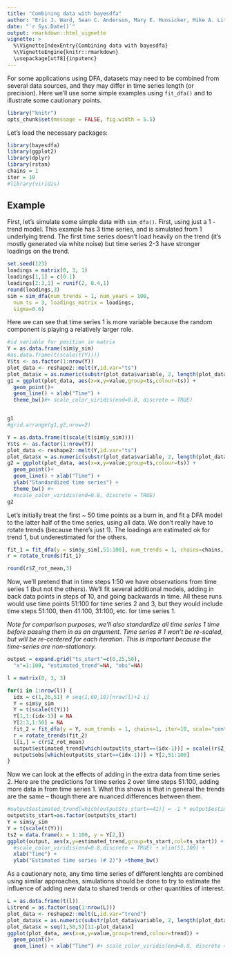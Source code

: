 ```yaml
---
title: "Combining data with bayesdfa"
author: "Eric J. Ward, Sean C. Anderson, Mary E. Hunsicker, Mike A. Litzow, Luis A. Damiano, Mark D. Scheuerell, Elizabeth E. Holmes, Nick Tolimieri"
date: "`r Sys.Date()`"
output: rmarkdown::html_vignette
vignette: >
  %\VignetteIndexEntry{Combining data with bayesdfa}
  %\VignetteEngine{knitr::rmarkdown}
  \usepackage[utf8]{inputenc}
---
```


For some applications using DFA, datasets may need to be combined from several data sources, and they may differ in time series length (or precision). Here we'll use some simple examples using `fit_dfa()` and to illustrate some cautionary points. 
   
```r
library("knitr")
opts_chunk$set(message = FALSE, fig.width = 5.5)
```

Let's load the necessary packages:

```r
library(bayesdfa)
library(ggplot2)
library(dplyr)
library(rstan)
chains = 1
iter = 10
#library(viridis)
```

## Example

First, let's simulate some simple data with `sim_dfa()`. First, using just a 1 - trend model. This example has 3 time series, and is simulated from 1 underlying trend. The first time series doesn't load heavily on the trend (it's mostly generated via white noise) but time series 2-3 have stronger loadings on the trend.

```r
set.seed(123)
loadings = matrix(0, 3, 1)
loadings[1,1] = c(0.1)
loadings[2:3,1] = runif(2, 0.4,1)
round(loadings,3)
sim = sim_dfa(num_trends = 1, num_years = 100, 
  num_ts = 3, loadings_matrix = loadings, 
  sigma=0.6)
```

Here we can see that time series 1 is more variable because the random component is playing a relatively larger role.  

```r
#id variable for position in matrix 
Y = as.data.frame(sim$y_sim)
#as.data.frame(t(scale(t(Y))))
Y$ts <- as.factor(1:nrow(Y))
plot_data <- reshape2::melt(Y,id.var="ts")
plot_data$x = as.numeric(substr(plot_data$variable, 2, length(plot_data$variable)))
g1 = ggplot(plot_data, aes(x=x,y=value,group=ts,colour=ts)) +
  geom_point()+
  geom_line() + xlab("Time") +
  theme_bw()#+ scale_color_viridis(end=0.8, discrete = TRUE)


g1
#grid.arrange(g1,g2,nrow=2)
```

```r
Y = as.data.frame(t(scale(t(sim$y_sim))))
Y$ts <- as.factor(1:nrow(Y))
plot_data <- reshape2::melt(Y,id.var="ts")
plot_data$x = as.numeric(substr(plot_data$variable, 2, length(plot_data$variable)))
g2 = ggplot(plot_data, aes(x=x,y=value,group=ts,colour=ts)) +
  geom_point()+
  geom_line() + xlab("Time") + 
  ylab("Standardized time series") +
  theme_bw() #+ 
  #scale_color_viridis(end=0.8, discrete = TRUE)
g2
```

Let's initially treat the first ~ 50 time points as a burn in, and fit a DFA model to the latter half of the time series, using all data. We don't really have to rotate trends (because there's just 1). The loadings are estimated ok for trend 1, but underestimated for the others.  

```r
fit_1 = fit_dfa(y = sim$y_sim[,51:100], num_trends = 1, chains=chains, iter=iter)
r = rotate_trends(fit_1)
```
```r
round(r$Z_rot_mean,3)
```

Now, we'll pretend that in time steps 1:50 we have observations from time series 1 (but not the others). We'll fit several additional models, adding in back data points in steps of 10, and going backwards in time. All these runs would use time points 51:100 for time series 2 and 3, but they would include time steps 51:100, then 41:100, 31:100, etc. for time series 1.

*Note for comparison purposes, we'll also standardize all time series 1 time before passing them in as an argument. Time series # 1 won't be re-scaled, but will be re-centered for each iteration. This is important because the time-series are non-stationary.*

```r

output = expand.grid("ts_start"=c(0,25,50), 
  "x"=1:100, "estimated_trend"=NA, "obs"=NA)

l = matrix(0, 3, 3)

for(i in 1:nrow(l)) {
  idx = c(1,26,51) # seq(1,60,10)[nrow(l)+1-i]
  Y = sim$y_sim
  Y = t(scale(t(Y)))
  Y[1,1:(idx-1)] = NA
  Y[2:3,1:50] = NA
  fit_2 = fit_dfa(y = Y, num_trends = 1, chains=1, iter=10, scale="center")
  r = rotate_trends(fit_2)
  l[i,] = c(r$Z_rot_mean)
  output$estimated_trend[which(output$ts_start==(idx-1))] = scale((r$Z_rot_mean %*% r$trends_mean)[2,])
  output$obs[which(output$ts_start==(idx-1))] = Y[2,51:100]
}
```

Now we can look at the effects of adding in the extra data from time series 2. Here are the predictions for time series 2 over time steps 51:100, adding more data in from time series 1. What this shows is that in general the trends are the same -- though there are nuanced differences between them. 

```r
#output$estimated_trend[which(output$ts_start==41)] = -1 * output$estimated_trend[which(output$ts_start==41)]
output$ts_start=as.factor(output$ts_start)
Y = sim$y_sim
Y = t(scale(t(Y)))
ts2 = data.frame(x = 1:100, y = Y[2,])
ggplot(output, aes(x,y=estimated_trend,group=ts_start,col=ts_start)) + geom_line(linewidth=2, alpha=0.7) + 
  #scale_color_viridis(end=0.8,discrete = TRUE) + xlim(51,100) + 
  xlab("Time") + 
  ylab("Estimated time series (# 2)") +theme_bw()
```

As a cautionary note, any time time series of different lenghts are combined using similar approaches, simulations should be done to try to estimate the influence of adding new data to shared trends or other quantities of interest.  

```r
L = as.data.frame(t(l))
L$trend = as.factor(seq(1:nrow(L)))
plot_data <- reshape2::melt(L,id.var="trend")
plot_data$x = as.numeric(substr(plot_data$variable, 2, length(plot_data$variable)))
plot_data$x = seq(1,50,5)[11-plot_data$x]
ggplot(plot_data, aes(x=x,y=value,group=trend,colour=trend)) +
  geom_point()+
  geom_line() + xlab("Time") #+ scale_color_viridis(end=0.8, discrete = TRUE)
```

